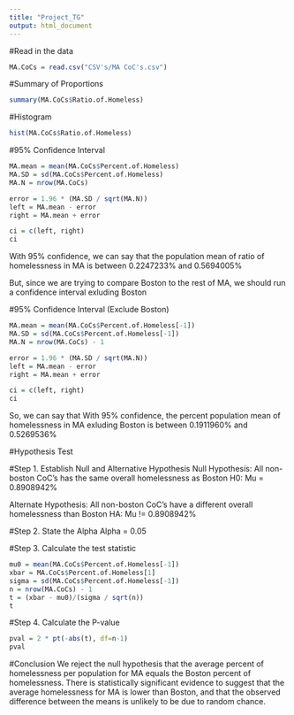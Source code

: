 ---
title: "Project_TG"
output: html_document
---

#Read in the data
```{r}
MA.CoCs = read.csv("CSV's/MA CoC's.csv")
```

#Summary of Proportions
```{r}
summary(MA.CoCs$Ratio.of.Homeless)
```

#Histogram
```{r}
hist(MA.CoCs$Ratio.of.Homeless)
```

#95% Confidence Interval
```{r}
MA.mean = mean(MA.CoCs$Percent.of.Homeless)
MA.SD = sd(MA.CoCs$Percent.of.Homeless)
MA.N = nrow(MA.CoCs)
```

```{r}
error = 1.96 * (MA.SD / sqrt(MA.N))
left = MA.mean - error
right = MA.mean + error

ci = c(left, right)
ci
```
With 95% confidence, we can say that the population mean of ratio of homelessness in MA is between 0.2247233% and 0.5694005%

But, since we are trying to compare Boston to the rest of MA, we should run a confidence interval exluding Boston

#95% Confidence Interval (Exclude Boston)
```{r}
MA.mean = mean(MA.CoCs$Percent.of.Homeless[-1])
MA.SD = sd(MA.CoCs$Percent.of.Homeless[-1])
MA.N = nrow(MA.CoCs) - 1
```

```{r}
error = 1.96 * (MA.SD / sqrt(MA.N))
left = MA.mean - error
right = MA.mean + error

ci = c(left, right)
ci
```
So, we can say that With 95% confidence, the percent population mean of homelessness in MA exluding Boston is between 0.1911960% and 0.5269536%


#Hypothesis Test

#Step 1. Establish Null and Alternative Hypothesis
Null Hypothesis: All non-boston CoC's has the same overall homelessness as Boston
H0: Mu = 0.8908942%

Alternate Hypothesis: All non-boston CoC's have a different overall homelessness than Boston
HA: Mu != 0.8908942%

#Step 2. State the Alpha
Alpha = 0.05

#Step 3. Calculate the test statistic
```{r}
mu0 = mean(MA.CoCs$Percent.of.Homeless[-1])
xbar = MA.CoCs$Percent.of.Homeless[1]
sigma = sd(MA.CoCs$Percent.of.Homeless[-1])
n = nrow(MA.CoCs) - 1
t = (xbar - mu0)/(sigma / sqrt(n)) 
t
```
#Step 4. Calculate the P-value
```{r}
pval = 2 * pt(-abs(t), df=n-1)
pval
```

#Conclusion
We  reject  the  null  hypothesis  that  the  average percent of homelessness per population for  MA  equals the Boston percent of homelessness. There is statistically significant evidence to suggest that the average homelessness for MA is lower than Boston, and that the observed difference between the means is unlikely to be due to random chance.
